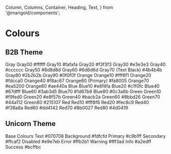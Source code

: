   Column,
  Columns,
  Container,
  Heading,
  Text,
} from '@marigold/components';

<Meta title="Tokens/Marigold Colours" />

# Colours

## B2B Theme

<Canvas>
  <Story name="B2B Theme">
    <Columns space={16}>
      <Column width={6}>
        <Heading>Gray</Heading>
        <Box as={Container}
              bg='#ffffff'
              p='8px'
              display='flex'
              justifyContent='space-between'
        >
          <Text>Gray00</Text>
          <Text>#ffffff</Text>
        </Container>
        <Box as={Container}
              bg='#fafafa'
              p='8px'
              display='flex'
              justifyContent='space-between'
        >
          <Text>Gray10</Text>
          <Text>#fafafa</Text>
        </Container>
        <Box as={Container}
              bg='#f3f3f3'
              p='8px'
              display='flex'
              justifyContent='space-between'
        >
          <Text>Gray20</Text>
          <Text>#f3f3f3</Text>
        </Container>
        <Box as={Container}
              bg='#e3e3e3'
              p='8px'
              display='flex'
              justifyContent='space-between'
        >
          <Text>Gray30</Text>
          <Text>#e3e3e3</Text>
        </Container>
        <Box as={Container}
              bg='#cccccc'
              p='8px'
              display='flex'
              justifyContent='space-between'
        >
          <Text>Gray40</Text>
          <Text>#cccccc</Text>
        </Container>
        <Box as={Container}
              bg='#8d8d8d'
              p='8px'
              display='flex'
              justifyContent='space-between'
        >
          <Text>Gray50</Text>
          <Text>#8d8d8d</Text>
        </Container>
        <Box as={Container}
              color='white'
              bg='#6d6d6d'
              p='8px'
              display='flex'
              justifyContent='space-between'
        >
          <Text>Gray60</Text>
          <Text>#6d6d6d</Text>
        </Container>
        <Box as={Container}
              color='white'
              bg='#4b4b4b'
              p='8px'
              display='flex'
              justifyContent='space-between'
        >
          <Text>Gray70 (Text Black)</Text>
          <Text>#4b4b4b</Text>
        </Container>
        <Box as={Container}
              color='white'
              bg='#2b2b2b'
              p='8px'
              display='flex'
              justifyContent='space-between'
        >
          <Text>Gray80</Text>
          <Text>#2b2b2b</Text>
        </Container>
        <Box as={Container}
              color='white'
              bg='#0f0f0f'
              p='8px'
              display='flex'
              justifyContent='space-between'
        >
          <Text>Gray90</Text>
          <Text>#0f0f0f</Text>
        </Container>
      </Column>
      <Column width={6}>
        <Heading>Orange</Heading>
        <Box as={Container}
              bg='#fff8f1'
              p='8px'
              display='flex'
              justifyContent='space-between'
        >
          <Text>Orange10</Text>
          <Text>#fff8f1</Text>
        </Container>
        <Box as={Container}
              bg='#fdcca0'
              p='8px'
              display='flex'
              justifyContent='space-between'
        >
          <Text>Orange20</Text>
          <Text>#fdcca0</Text>
        </Container>
        <Box as={Container}
              bg='#f8ac67'
              p='8px'
              display='flex'
              justifyContent='space-between'
        >
          <Text>Orange40</Text>
          <Text>#f8ac67</Text>
        </Container>
        <Box as={Container}
              bg='#fa8005'
              p='8px'
              display='flex'
              justifyContent='space-between'
        >
          <Text>Orange60 (Primary)</Text>
          <Text>#fa8005</Text>
        </Container>
        <Box as={Container}
              bg='#ea5200'
              p='8px'
              display='flex'
              justifyContent='space-between'
        >
          <Text>Orange70</Text>
          <Text>#ea5200</Text>
        </Container>
        <Box as={Container}
              color='white'
              bg='#ae440a'
              p='8px'
              display='flex'
              justifyContent='space-between'
        >
          <Text>Orange80</Text>
          <Text>#ae440a</Text>
        </Container>
      </Column>
    </Columns>
    <Columns space={16}>
      <Column width={6}>
        <Heading>Blue</Heading>
        <Box as={Container}
              bg='#e8f4fa'
              p='8px'
              display='flex'
              justifyContent='space-between'
        >
          <Text>Blue10</Text>
          <Text>#e8f4fa</Text>
        </Container>
        <Box as={Container}
              bg='#c1f0fc'
              p='8px'
              display='flex'
              justifyContent='space-between'
        >
          <Text>Blue20</Text>
          <Text>#c1f0fc</Text>
        </Container>
        <Box as={Container}
              bg='#67dfff'
              p='8px'
              display='flex'
              justifyContent='space-between'
        >
          <Text>Blue40</Text>
          <Text>#67dfff</Text>
        </Container>
        <Box as={Container}
              bg='#3ab3d5'
              p='8px'
              display='flex'
              justifyContent='space-between'
        >
          <Text>Blue60</Text>
          <Text>#3ab3d5</Text>
       </Container>
        <Box as={Container}
              color='white'
              bg='#1d67b6'
              p='8px'
              display='flex'
              justifyContent='space-between'
        >
          <Text>Blue70</Text>
          <Text>#1d67b6</Text>
       </Container>
        <Box as={Container}
                            color='white'
              bg='#fafafa'
              p='8px'
              display='flex'
              justifyContent='space-between'
        >
          <Text>Blue80</Text>
          <Text>#0c3a6b</Text>
        </Container>
      </Column>
      <Column width={6}>
        <Heading>Green</Heading>
      <Box as={Container}
              bg='#f9fed0'
              p='8px'
              display='flex'
              justifyContent='space-between'
        >
          <Text>Green10</Text>
          <Text>#f9fed0</Text>
        </Container>
        <Box as={Container}
              bg='#e8f57b'
              p='8px'
              display='flex'
              justifyContent='space-between'
        >
          <Text>Green20</Text>
          <Text>#e8f57b</Text>
       </Container>
        <Box as={Container}
              bg='#bacb2a'
              p='8px'
              display='flex'
              justifyContent='space-between'
        >
          <Text>Green40</Text>
          <Text>#bacb2a</Text>
        </Container>
        <Box as={Container}
              bg='#8bbd26'
              p='8px'
              display='flex'
              justifyContent='space-between'
        >
          <Text>Green60</Text>
          <Text>#8bbd26</Text>
        </Container>
        <Box as={Container}
              bg='#44a112'
              p='8px'
              display='flex'
              justifyContent='space-between'
        >
          <Text>Green70</Text>
          <Text>#44a112</Text>
        </Container>
        <Box as={Container}
              color='white'
              bg='#215107'
              p='8px'
              display='flex'
              justifyContent='space-between'
        >
          <Text>Green80</Text>
          <Text>#215107</Text>
        </Container>
      </Column>
    </Columns>
    <Columns space={16}>
      <Column width={6}>     
        <Heading>Red</Heading>
        <Box as={Container}
              bg='#fff8f8'
              p='8px'
              display='flex'
              justifyContent='space-between'
        >
          <Text>Red10</Text>
          <Text>#fff8f8</Text>
        </Container>
        <Box as={Container}
              bg='#fec8c9'
              p='8px'
              display='flex'
              justifyContent='space-between'
        >
          <Text>Red20</Text>
          <Text>#fec8c9</Text>
        </Container>
        <Box as={Container}
              bg='#f38a8a'
              p='8px'
              display='flex'
              justifyContent='space-between'
        >
          <Text>Red40</Text>
          <Text>#f38a8a</Text>
        </Container>
        <Box as={Container}
              bg='#dd4142'
              p='8px'
              display='flex'
              justifyContent='space-between'
        >
          <Text>Red60</Text>
          <Text>#dd4142</Text>
        </Container>
        <Box as={Container}
              color='white'
              bg='#8b0027'
              p='8px'
              display='flex'
              justifyContent='space-between'
        >
          <Text>Red70</Text>
          <Text>#8b0027</Text>
        </Container>
        <Box as={Container}
              color='white'
              bg='#4d0419'
              p='8px'
              display='flex'
              justifyContent='space-between'
        >
          <Text>Red80</Text>
          <Text>#4d0419</Text>
        </Container>
      </Column>
    </Columns>
  </Story>
</Canvas>

## Unicorn Theme

<Canvas>
  <Story name="Unicorn Theme">
    <Columns space={16}>
      <Column width={6}>
        <Heading>Base Colours</Heading>
        <Box as={Container}
              color='white'
              bg='#070708'
              p='8px'
              display='flex'
              justifyContent='space-between'
        >
          <Text>Text</Text>
          <Text>#070708</Text>
        </Container>
        <Box as={Container}
              bg='#fdfcfd'
              p='8px'
              display='flex'
              justifyContent='space-between'
        >
          <Text>Background</Text>
          <Text>#fdfcfd</Text>
        </Container>
        <Box as={Container}
              bg='#c9b1ff'
              p='8px'
              display='flex'
              justifyContent='space-between'
        >
          <Text>Primary</Text>
          <Text>#c9b1ff</Text>
        </Container>
        <Box as={Container}
              bg='#ffcaf2'
              p='8px'
              display='flex'
              justifyContent='space-between'
        >
          <Text>Secondary</Text>
          <Text>#ffcaf2</Text>
        </Container>
        <Box as={Container}
              bg='#e9e7eb'
              p='8px'
              display='flex'
              justifyContent='space-between'
        >
          <Text>Disabled</Text>
          <Text>#e9e7eb</Text>
        </Container>
        <Box as={Container}
              bg='#ffb2b1'
              p='8px'
              display='flex'
              justifyContent='space-between'
        >
          <Text>Error</Text>
          <Text>#ffb2b1</Text>
        </Container>
        <Box as={Container}
              bg='#fff3ad'
              p='8px'
              display='flex'
              justifyContent='space-between'
        >
          <Text>Warning</Text>
          <Text>#fff3ad</Text>
        </Container>
        <Box as={Container}
              bg='#a2edff'
              p='8px'
              display='flex'
              justifyContent='space-between'
        >
          <Text>Info</Text>
          <Text>#a2edff</Text>
          </Container>
        <Box as={Container}
              bg='#bcffbc'
              p='8px'
              display='flex'
              justifyContent='space-between'
        >
          <Text>Success</Text>
          <Text>#bcffbc</Text>
        </Container>
      </Column>
    </Columns>
  </Story>
</Canvas>
